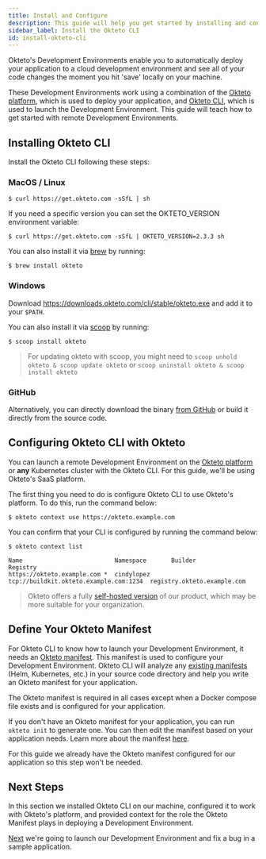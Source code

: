 ```yaml
---
title: Install and Configure
description: This guide will help you get started by installing and configuring Okteto's Development Environments.
sidebar_label: Install the Okteto CLI
id: install-okteto-cli
---
```



Okteto's Development Environments enable you to automatically deploy your application to a cloud development environment and see all of your code changes the moment you hit 'save' locally on your machine.

These Development Environments work using a combination of the [Okteto platform](index.md), which is used to deploy your application, and [Okteto CLI](core/using-okteto-cli.mdx), which is used to launch the Development Environment. This guide will teach how to get started with remote Development Environments.

## Installing Okteto CLI

Install the Okteto CLI following these steps:

### MacOS / Linux

```console
$ curl https://get.okteto.com -sSfL | sh
```

If you need a specific version you can set the OKTETO_VERSION environment variable:

```console
$ curl https://get.okteto.com -sSfL | OKTETO_VERSION=2.3.3 sh
```

You can also install it via [brew](https://brew.sh/) by running:

```console
$ brew install okteto
```

### Windows

Download https://downloads.okteto.com/cli/stable/okteto.exe and add it to your `$PATH`.

You can also install it via [scoop](https://scoop.sh/) by running:

```console
$ scoop install okteto
```

> For updating okteto with scoop, you might need to `scoop unhold okteto & scoop update okteto` or `scoop uninstall okteto & scoop install okteto`

### GitHub

Alternatively, you can directly download the binary [from GitHub](https://github.com/okteto/okteto/releases) or build it directly from the source code.


## Configuring Okteto CLI with Okteto

You can launch a remote Development Environment on the [Okteto platform](index.md) or **any** Kubernetes cluster with the Okteto CLI. For this guide, we'll be using Okteto's SaaS platform.

The first thing you need to do is configure Okteto CLI to use Okteto's platform. To do this, run the command below:

```console
$ okteto context use https://okteto.example.com
```

You can confirm that your CLI is configured by running the command below:

```console
$ okteto context list
```
```console
Name                          Namespace       Builder                                 Registry
https://okteto.example.com *  cindylopez      tcp://buildkit.okteto.example.com:1234  registry.okteto.example.com
```

> Okteto offers a fully [self-hosted version](/self-hosted) of our product, which may be more suitable for your organization.

## Define Your Okteto Manifest

For Okteto CLI to know how to launch your Development Environment, it needs an [Okteto manifest](core/using-okteto-cli.mdx#okteto-manifest). This manifest is used to configure your Development Environment. Okteto CLI will analyze any [existing manifests](core/using-okteto-cli.mdx#deployment-manifests) (Helm, Kubernetes, etc.) in your source code directory and help you write an Okteto manifest for your application.

The Okteto manifest is required in all cases except when a Docker compose file exists and is configured for your application.

If you don't have an Okteto manifest for your application, you can run `okteto init` to generate one. You can then edit the manifest based on your application needs. Learn more about the manifest [here](reference/okteto-manifest.mdx).

For this guide we already have the Okteto manifest configured for our application so this step won't be needed.

## Next Steps

In this section we installed Okteto CLI on our machine, configured it to work with Okteto's platform, and provided context for the role the Okteto Manifest plays in deploying a Development Environment.

[Next](get-started/deploy-first-env.mdx) we're going to launch our Development Environment and fix a bug in a sample application.
